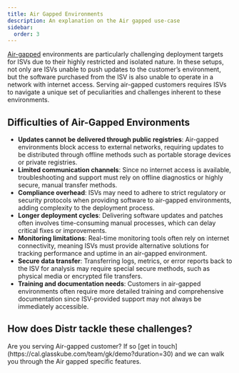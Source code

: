 ```yaml
---
title: Air Gapped Environments
description: An explanation on the Air gapped use-case
sidebar:
  order: 3
---
```



[Air-gapped](https://glasskube.dev/glossary/air-gapped-meaning/) environments are particularly challenging deployment targets for ISVs due to their highly restricted and isolated nature. In these setups, not only are ISVs unable to push updates to the customer’s environment, but the software purchased from the ISV is also unable to operate in a network with internet access. Serving air-gapped customers requires ISVs to navigate a unique set of peculiarities and challenges inherent to these environments.

## Difficulties of Air-Gapped Environments

- **Updates cannot be delivered through public registries**: Air-gapped environments block access to external networks, requiring updates to be distributed through offline methods such as portable storage devices or private registries.
- **Limited communication channels**: Since no internet access is available, troubleshooting and support must rely on offline diagnostics or highly secure, manual transfer methods.
- **Compliance overhead**: ISVs may need to adhere to strict regulatory or security protocols when providing software to air-gapped environments, adding complexity to the deployment process.
- **Longer deployment cycles**: Delivering software updates and patches often involves time-consuming manual processes, which can delay critical fixes or improvements.
- **Monitoring limitations**: Real-time monitoring tools often rely on internet connectivity, meaning ISVs must provide alternative solutions for tracking performance and uptime in an air-gapped environment.
- **Secure data transfer**: Transferring logs, metrics, or error reports back to the ISV for analysis may require special secure methods, such as physical media or encrypted file transfers.
- **Training and documentation needs**: Customers in air-gapped environments often require more detailed training and comprehensive documentation since ISV-provided support may not always be immediately accessible.

## How does Distr tackle these challenges?

<Aside type="note">
  Are you serving Air-gapped customer? If so [get in
  touch](https://cal.glasskube.com/team/gk/demo?duration=30) and we can walk you
  through the Air gapped specific features.
</Aside>

